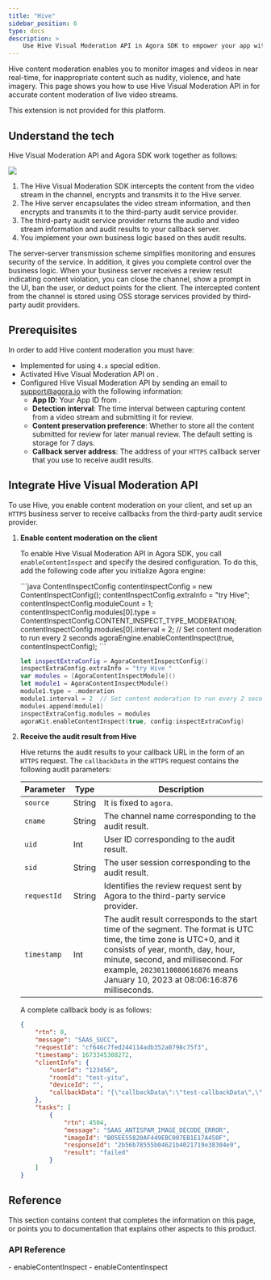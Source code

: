 ```yaml
---
title: "Hive"
sidebar_position: 6
type: docs
description: >
    Use Hive Visual Moderation API in Agora SDK to empower your app with accurate content moderation
---
```


Hive content moderation enables you to monitor images and videos in near real-time, for inappropriate content such as nudity, violence, and hate imagery. This page shows you how to use Hive Visual Moderation API in <Vg k="VSDK"/> for accurate content moderation of live video streams.

<PlatformWrapper notAllowed="android">
<PlatformWrapper notAllowed="ios">
This extension is not provided for this platform.
</PlatformWrapper>
</PlatformWrapper>
<PlatformWrapper notAllowed="web">
<PlatformWrapper notAllowed="macos">
<PlatformWrapper notAllowed="windows">
<PlatformWrapper notAllowed="flutter">
<PlatformWrapper notAllowed="react-native">

## Understand the tech

Hive Visual Moderation API and Agora SDK work together as follows:

![](/images/extensions-marketplace/hive-diagram.png)

1. The Hive Visual Moderation SDK intercepts the content from the video stream in the channel, encrypts and transmits it to the Hive server.
2. The Hive server encapsulates the video stream information, and then encrypts and transmits it to the third-party audit service provider.
3. The third-party audit service provider returns the audio and video stream information and audit results to your callback server.
4. You implement your own business logic based on thes audit results.

The server-server transmission scheme simplifies monitoring and ensures security of the service. In addition, it gives you complete control over the business logic. When your business server receives a review result indicating content violation, you can close the channel, show a prompt in the UI, ban the user, or deduct points for the client. The intercepted content from the channel is stored using OSS storage services provided by third-party audit providers.

## Prerequisites

In order to add Hive content moderation you must have:

- Implemented <Link to="../../../interactive-live-streaming/get-started/get-started-sdk"><Vg k="GET_STARTED"/> for <Vg k="ILS" /></Link> using <Vg k="VSDK" /> `4.x` special edition.
- Activated <Link to="{{Global.AGORA_CONSOLE_URL}}/marketplace/extension/introduce?serviceName=hive">Hive Visual Moderation API</Link> on <Vg k="CONSOLE" />.
- Configured Hive Visual Moderation API by sending an email to support@agora.io with the following information:
    - **App ID**: Your App ID from <Vg k="CONSOLE"/>.
    - **Detection interval**: The time interval between capturing content from a video stream and submitting it for review. 
    - **Content preservation preference**:	Whether to store all the content submitted for review for later manual review. The default setting is storage for 7 days.
    - **Callback server address**:	The address of your `HTTPS` callback server that you use to receive audit results.

## Integrate Hive Visual Moderation API

To use Hive, you enable content moderation on your client, and set up an `HTTPS` business server to receive callbacks from the third-party audit service provider.

1. **Enable content moderation on the client**

    To enable Hive Visual Moderation API in Agora SDK, you call `enableContentInspect` and specify the desired configuration. To do this, add the following code after you initialize Agora engine:

    <PlatformWrapper platform="android">
    ```java
    ContentInspectConfig contentInspectConfig = new ContentInspectConfig();
    contentInspectConfig.extraInfo = "try Hive";
    contentInspectConfig.moduleCount = 1;
    contentInspectConfig.modules[0].type = ContentInspectConfig.CONTENT_INSPECT_TYPE_MODERATION; 
    contentInspectConfig.modules[0].interval = 2; // Set content moderation to run every 2 seconds
    agoraEngine.enableContentInspect(true, contentInspectConfig);
    ```
    </PlatformWrapper>

    <PlatformWrapper platform="ios">

    ```swift
    let inspectExtraConfig = AgoraContentInspectConfig()
    inspectExtraConfig.extraInfo = "try Hive "
    var modules = [AgoraContentInspectModule]()
    let module1 = AgoraContentInspectModule()
    module1.type = .moderation  
    module1.interval = 2  // Set content moderation to run every 2 seconds
    modules.append(module1)
    inspectExtraConfig.modules = modules
    agoraKit.enableContentInspect(true, config:inspectExtraConfig)
    ```
    </PlatformWrapper>

2. **Receive the audit result from Hive**

    Hive returns the audit results to your callback URL in the form of an `HTTPS` request. The `callbackData` in the `HTTPS` request contains the following audit parameters:

    | Parameter |	Type |	Description |
    |-----------|--------|--------------|
    | `source`	| String | It is fixed to `agora`. |
    | `cname`	    | String |	The channel name corresponding to the audit result. |
    | `uid`	    | Int    | User ID corresponding to the audit result. |
    | `sid`       | String | The user session corresponding to the audit result. |
    | `requestId` |	String | Identifies the review request sent by Agora to the third-party service provider. |
    | `timestamp` |	Int | The audit result corresponds to the start time of the segment. The format is UTC time, the time zone is UTC+0, and it consists of year, month, day, hour, minute, second, and millisecond. For example, `20230110080616876` means January 10, 2023 at 08:06:16:876 milliseconds. |

    A complete callback body is as follows:

    ```json
    {
        "rtn": 0,
        "message": "SAAS_SUCC",
        "requestId": "cf646c7fed244114adb352a0798c75f3",
        "timestamp": 1673345308272,
        "clientInfo": {
            "userId": "123456",
            "roomId": "test-yitu",
            "deviceId": "",
            "callbackData": "{\"callbackData\":\"test-callbackData\",\"cname\":\"test-yitu\",\"requestId\":\"B05EE55820AF449EBC007EB1E17A450F\",\"sid\":\"B05EE55820AF449EBC007EB1E17A4511\",\"source\":\"agora\",\"timestamp\":20230110100827580,\"uid\":123456}"
        },
        "tasks": [
            {
                "rtn": 4504,
                "message": "SAAS_ANTISPAM_IMAGE_DECODE_ERROR",
                "imageId": "B05EE55820AF449EBC007EB1E17A450F",
                "responseId": "2b56b78555b04621b4021719e38304e9",
                "result": "failed"
            }
        ]
    }
    ```

## Reference

This section contains content that completes the information on this page, or points you to documentation that explains other aspects to this product.

### API Reference

<PlatformWrapper notAllowed="android">
- <Link to="{{Global.API_REF_ANDROID_ROOT}}/class_irtcengine.html#api_irtcengine_enablecontentinspect">enableContentInspect</Link>
</PlatformWrapper>

<PlatformWrapper notAllowed="ios">
- <Link to="{{Global.API_REF_IOS_ROOT}}/class_irtcengine.html#api_irtcengine_enablecontentinspect">enableContentInspect</Link>
</PlatformWrapper>

</PlatformWrapper>
</PlatformWrapper>
</PlatformWrapper>
</PlatformWrapper>
</PlatformWrapper>